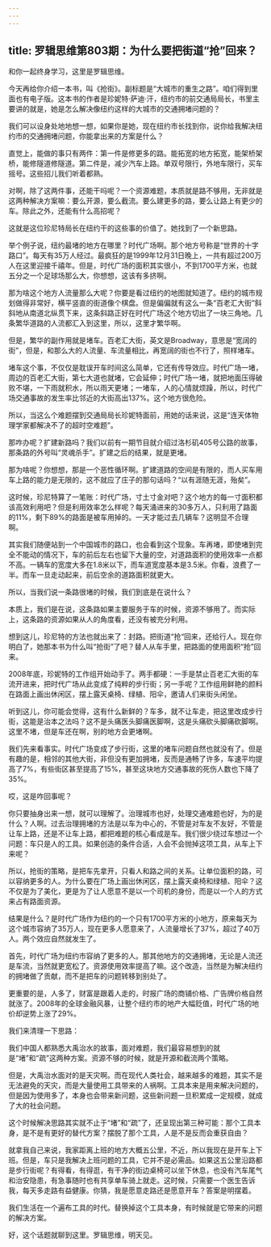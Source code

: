 ```yaml
---
---
---
```

title: 罗辑思维第803期：为什么要把街道“抢”回来？
---

和你一起终身学习，这里是罗辑思维。

今天再给你介绍一本书，叫《抢街》。副标题是“大城市的重生之路”。咱们得到里面也有电子版。这本书的作者是珍妮特·萨迪·汗，纽约市的前交通局局长，书里主要讲的就是，她是怎么解决像纽约这样的大城市的交通拥堵问题的？

我们可以设身处地地想一想，如果你是她，现在纽约市长找到你，说你给我解决纽约市的交通拥堵问题，你能拿出来的方案是什么？

直觉上，能做的事只有两件：第一件是修更多的路。能拓宽的地方拓宽，能架桥架桥，能修隧道修隧道。第二件是，减少汽车上路。单双号限行，外地车限行，买车摇号。这些招儿我们听着都熟。

对啊，除了这两件事，还能干吗呢？一个资源难题，本质就是路不够用，无非就是这两种解决方案嘛：要么开源，要么截流。要么建更多的路，要么让路上有更少的车。除此之外，还能有什么高招呢？

这就是这位珍尼特局长在纽约干的这些事的价值了。她找到了一个新思路。

举个例子说，纽约最堵的地方在哪里？时代广场啊。那个地方号称是“世界的十字路口”。每天有35万人经过。最疯狂的是1999年12月31日晚上，一共有超过200万人在这里迎接千禧年。但是，时代广场的面积其实很小，不到1700平方米，也就五分之一个足球场那么大，你想想，这该有多挤啊。

那为啥这个地方人流量那么大呢？你要是看过纽约的地图就知道了。纽约的城市规划做得非常好，横平竖直的街道像个棋盘。但是偏偏就有这么一条“百老汇大街”斜斜地从南道北纵贯下来，这条斜路正好在时代广场这个地方切出了一块三角地。几条繁华道路的人流都汇入到这里，所以，这里才繁华啊。

但是，繁华的副作用就是堵车。百老汇大街，英文是Broadway，意思是“宽阔的街”，但是，和那么大的人流量、车流量相比，再宽阔的街也不行了，照样堵车。

堵车这个事，不仅仅是耽误开车时间这么简单，它还有传导效应。时代广场一堵，周边的百老汇大街，第七大道也就堵，它会延伸；时代广场一堵，就把地面压得破败不堪，一下雨就积水，所以雨天更堵；一堵车，人的心情就烦躁，所以，时代广场交通事故的发生率比邻近的大街高出137%。这个地方很危险。

所以，当这么个难题摆到交通局局长珍妮特面前，用她的话来说，这是“连天体物理学家都解决不了的超时空难题”。

那咋办呢？扩建新路吗？我们以前有一期节目就介绍过洛杉矶405号公路的故事，那条路的外号叫“灵魂杀手”。扩建之后的结果，就是更堵。

那为啥呢？你想想，那是一个恶性循环啊。扩建道路的空间是有限的，而人买车用车上路的能力是无限的，这不就应了庄子的那句话吗？“以有涯随无涯，殆矣”。

这时候，珍尼特算了一笔账：时代广场，寸土寸金对吧？这个地方的每一寸面积都该高效利用吧？但是利用效率怎么样呢？每天涌进来的30多万人，只利用了路面的11%，剩下89%的路面是被车用掉的。一天才能过去几辆车？这明显不合理啊。

其实我们随便站到一个中国城市的路口，也会看到这个现象。车再堵，即使堵到完全不能动的情况下，车的前后左右也留下大量的空，对道路面积的使用效率一点都不高。一辆车的宽度大多在1.8米以下，而车道宽度基本是3.5米。你看，浪费了一半。而车一旦走动起来，前后空余的道路面积就更大。

所以，当我们说一条路很堵的时候，我们到底是在说什么？

本质上，我们是在说，这条路如果主要服务于车的时候，资源不够用了。而实际上，这条路的资源如果从人的角度看，还没有被充分利用。

想到这儿，珍尼特的方法也就出来了：封路。把街道“抢“回来，还给行人。现在你明白了，她那本书为什么叫“抢街”了吧？替人从车手里，把路面的使用面积“抢”回来。

2008年底，珍妮特的工作组开始动手了。两手都硬：一手是禁止百老汇大街的车流开进来，把时代广场从此变成了纯粹的步行街；另一手呢？工作组用鲜艳的颜料在路面上画出休闲区，摆上露天桌椅、绿植、阳伞，邀请人们来街头闲坐。

听到这儿，你可能会觉得，这有什么新鲜的？车多，就不让车走，把这里改成步行街，这能是治本之法吗？这不是头痛医头脚痛医脚啊，这是头痛砍头脚痛砍脚啊。这里不堵，但是车还在啊，别的地方会更堵啊。

我们先来看事实。时代广场变成了步行街，这里的堵车问题自然也就没有了。但是有趣的是，相邻的其他大街，非但没有更加拥堵，反而是通畅了许多，车速平均提高了7%，有些街区甚至提高了15%，甚至这块地方交通事故的死伤人数也下降了35%。

哎，这是咋回事呢？

你只要抽身出来一想，就可以理解了。治理城市也好，处理交通难题也好，为的是什么？人啊。过去治理拥堵的方法是以车为中心的，不管是对车友不友好，不管是让车上路，还是不让车上路，都把难题的核心看成是车。我们很少绕过车想过一个问题：车只是人的工具。如果创造的条件合适，人会不会抛掉这项工具，从车上下来呢？

所以，抢街的策略，是把车先拿开，只看人和路之间的关系。让单位面积的路，可以容纳更多的人。为什么要在广场上画出休闲区，摆上露天桌椅和绿植、阳伞？这不仅是为了美化，更是为了让人愿意不是以一个司机的身份，而是以一个人的方式来占有路面资源。

结果是什么？是时代广场作为纽约的一个只有1700平方米的小地方，原来每天为这个城市容纳了35万人，现在更多人愿意来了，人流量增长了37%，超过了40万人。两个效应自然就发生了。

首先，时代广场为纽约市容纳了更多的人。那其他地方的交通拥堵，无论是人流还是车流，当然就更宽松了。资源使用效率提高了嘛。这个改造，当然是为解决纽约的拥堵做了贡献，而不是把车的问题转移到别处了。

更重要的是，人多了，财富是跟着人走的，时报广场的商铺价格、广告牌价格自然就涨了。2008年的全球金融风暴，让整个纽约市的地产大幅贬值，时代广场的地价却逆势上涨了29%。

我们来清理一下思路：

我们中国人都熟悉大禹治水的故事，面对难题，我们最容易想到的就是“堵”和“疏”这两种方案。资源不够的时候，就是开源和截流两个策略。

但是，大禹治水面对的是天灾啊。而在现代人类社会，越来越多的难题，其实不是无法避免的天灾，而是大量使用工具带来的人祸啊。工具本来是用来解决问题的，但是因为使用多了，本身也会带来新问题，这些新问题一旦积累成一定规模，就成了大的社会问题。

这个时候解决思路其实就不止于“堵”和“疏”了，还呈现出第三种可能：那个工具本身，是不是有更好的替代方案？摆脱了那个工具，人是不是反而会重获自由？

就拿我自己来说，我家距离上班的地方大概五公里，不近，所以我现在是开车上下班。但是，车只是我解决上班问题的工具，它并不是必需品。如果这五公里沿路都是步行街呢？有得看，有得逛，有干净的街边桌椅可以坐下休息，也没有汽车尾气和治安隐患，有急事随时也有共享单车骑上就走。这时候，只需要一个医生告诉我，每天多走路有益健康。你猜，我是愿意走路还是愿意开车？答案是明摆着。

我们生活在一个遍布工具的时代。替换掉这个工具本身，有时候就是它带来的问题的解决方案。

好，这个话题就聊到这里。罗辑思维，明天见。

